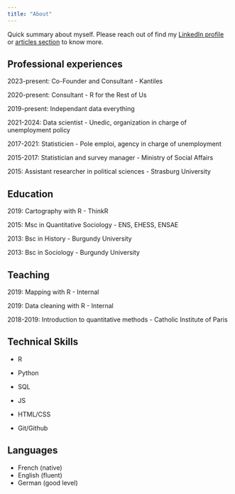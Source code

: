 ```yaml
---
title: "About"
---
```


<style>
@import url('https://fonts.googleapis.com/css2?family=Lexend:wght@100..900&family=Open+Sans:ital,wght@0,300..800;1,300..800&display=swap');

img {
    box-shadow: 10px 10px 10px darkgrey;
    
  }

.portrait img {
    box-shadow: none;
    border-radius: 50%;
}
</style>

Quick summary about myself. Please reach out of find my [LinkedIn profile](https://www.linkedin.com/in/thomas-vroylandt-9a2334190/?originalSubdomain=fr) or [articles section](articles.qmd) to know more.

## Professional experiences

2023-present: Co-Founder and Consultant - Kantiles

2020-present: Consultant - R for the Rest of Us

2019-present: Independant data everything

2021-2024: Data scientist - Unedic, organization in charge of unemployment policy

2017-2021: Statisticien - Pole emploi, agency in charge of unemployment

2015-2017: Statistician and survey manager - Ministry of Social Affairs

2015: Assistant researcher in political sciences - Strasburg University

## Education

2019: Cartography with R - ThinkR

2015: Msc in Quantitative Sociology - ENS, EHESS, ENSAE

2013: Bsc in History - Burgundy University

2013: Bsc in Sociology - Burgundy University

## Teaching

2019: Mapping with R - Internal

2019: Data cleaning with R - Internal

2018-2019: Introduction to quantitative methods - Catholic Institute of Paris

## Technical Skills

- R
- Python
- SQL
- JS
- HTML/CSS

- Git/Github

## Languages

- French (native)
- English (fluent)
- German (good level)

